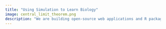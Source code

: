 ```yaml
---
title: "Using Simulation to Learn Biology"
image: central_limit_theorem.png
description: "We are building open-source web applications and R packages to teach quantitative concepts in ecology, evolution, genetics, biostatistics and the application of science."
---
```


# 
